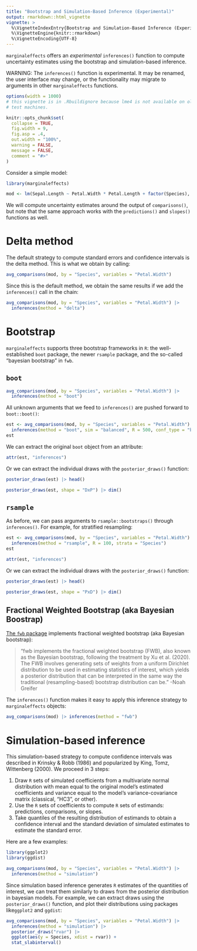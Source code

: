 ```yaml
---
title: "Bootstrap and Simulation-Based Inference (Experimental)"
output: rmarkdown::html_vignette
vignette: >
  %\VignetteIndexEntry{Bootstrap and Simulation-Based Inference (Experimental)}
  %\VignetteEngine{knitr::rmarkdown}
  %\VignetteEncoding{UTF-8}
---
```


`marginaleffects` offers an *experimental* `inferences()` function to compute uncertainty estimates using the bootstrap and simulation-based inference.

WARNING: The `inferences()` function is experimental. It may be renamed, the user interface may change, or the functionality may migrate to arguments in other `marginaleffects` functions.

```r
options(width = 1000)
# this vignette is in .Rbuildignore because lme4 is not available on old CRAN
# test machines.

knitr::opts_chunk$set(
  collapse = TRUE,
  fig.width = 9,
  fig.asp = .4,
  out.width = "100%",
  warning = FALSE,
  message = FALSE,
  comment = "#>"
)
```

Consider a simple model:

```r
library(marginaleffects)

mod <- lm(Sepal.Length ~ Petal.Width * Petal.Length + factor(Species), data = iris)
```

We will compute uncertainty estimates around the output of `comparisons()`, but note that the same approach works with the `predictions()` and `slopes()` functions as well.


# Delta method

The default strategy to compute standard errors and confidence intervals is the delta method. This is what we obtain by calling:

```r
avg_comparisons(mod, by = "Species", variables = "Petal.Width")
```

Since this is the default method, we obtain the same results if we add the `inferences()` call in the chain:

```r
avg_comparisons(mod, by = "Species", variables = "Petal.Width") |>
  inferences(method = "delta")
```


# Bootstrap

`marginaleffects` supports three bootstrap frameworks in `R`: the well-established `boot` package, the newer `rsample` package, and the so-called "bayesian bootstrap" in `fwb`.

## `boot`

```r
avg_comparisons(mod, by = "Species", variables = "Petal.Width") |>
  inferences(method = "boot")
```

All unknown arguments that we feed to `inferences()` are pushed forward to `boot::boot()`:


```r
est <- avg_comparisons(mod, by = "Species", variables = "Petal.Width") |>
  inferences(method = "boot", sim = "balanced", R = 500, conf_type = "bca")
est
```
    
We can extract the original `boot` object from an attribute:


```r
attr(est, "inferences")
```

Or we can extract the individual draws with the `posterior_draws()` function:

```r
posterior_draws(est) |> head()

posterior_draws(est, shape = "DxP") |> dim()
```


## `rsample`

As before, we can pass arguments to `rsample::bootstraps()` through `inferences()`. For example, for stratified resampling:

```r
est <- avg_comparisons(mod, by = "Species", variables = "Petal.Width") |>
  inferences(method = "rsample", R = 100, strata = "Species")
est

attr(est, "inferences")
```

Or we can extract the individual draws with the `posterior_draws()` function:

```r
posterior_draws(est) |> head()

posterior_draws(est, shape = "PxD") |> dim()
```


## Fractional Weighted Bootstrap (aka Bayesian Boostrap)

[The `fwb` package](https://ngreifer.github.io/fwb/) implements fractional weighted bootstrap (aka Bayesian bootstrap):

> "fwb implements the fractional weighted bootstrap (FWB), also known as the Bayesian bootstrap, following the treatment by Xu et al. (2020). The FWB involves generating sets of weights from a uniform Dirichlet distribution to be used in estimating statistics of interest, which yields a posterior distribution that can be interpreted in the same way the traditional (resampling-based) bootstrap distribution can be." -Noah Greifer 

The `inferences()` function makes it easy to apply this inference strategy to `marginaleffects` objects:

```r
avg_comparisons(mod) |> inferences(method = "fwb")
```


# Simulation-based inference

This simulation-based strategy to compute confidence intervals was described in Krinsky & Robb (1986) and popularized by King, Tomz, Wittenberg (2000). We proceed in 3 steps:

1. Draw `R` sets of simulated coefficients from a multivariate normal distribution with mean equal to the original model's estimated coefficients and variance equal to the model's variance-covariance matrix (classical, "HC3", or other).
2. Use the `R` sets of coefficients to compute `R` sets of estimands: predictions, comparisons, or slopes.
3. Take quantiles of the resulting distribution of estimands to obtain a confidence interval and the standard deviation of simulated estimates to estimate the standard error.

Here are a few examples:

```r
library(ggplot2)
library(ggdist)

avg_comparisons(mod, by = "Species", variables = "Petal.Width") |>
  inferences(method = "simulation")
```

Since simulation based inference generates `R` estimates of the quantities of interest, we can treat them similarly to draws from the posterior distribution in bayesian models. For example, we can extract draws using the `posterior_draws()` function, and plot their distributions using packages like`ggplot2` and `ggdist`:

```r
avg_comparisons(mod, by = "Species", variables = "Petal.Width") |>
  inferences(method = "simulation") |>
  posterior_draws("rvar") |>
  ggplot(aes(y = Species, xdist = rvar)) +
  stat_slabinterval()
```